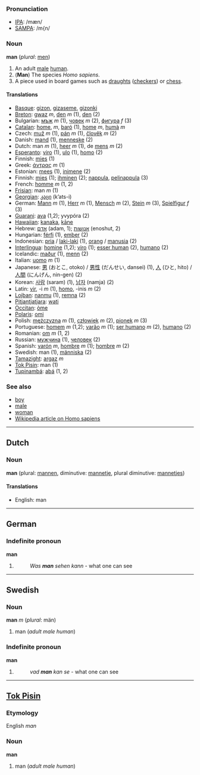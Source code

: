 ===Pronunciation===
*[[w:IPA|IPA]]: /mæn/
*[[w:SAMPA|SAMPA]]: /m{n/

===Noun===
'''man''' (''plural'': [[men]])

# An adult [[male]] [[human]].
# ('''Man''') The species ''Homo sapiens''.
# A piece used in board games such as [[draughts]] ([[checkers]]) or [[chess]].

====Translations====
*[[Basque]]: [[gizon]], [[gizaseme]], [[gizonki]]
*[[Breton]]: [[gwaz]] ''m'', [[den]] ''m'' (1), [[den]] (2)
*Bulgarian: [[мъж]] ''m'' (1), [[човек]] ''m'' (2), [[фигура]] ''f'' (3)
*[[Catalan]]: [[home]], ''m'', [[baró]] (1), [[home]] ''m'', [[humà]] ''m''
*Czech: [[muž]] ''m'' (1), [[pán]] ''m'' (1), [[člověk]] ''m'' (2)
*Danish: [[mand]] (1), [[menneske]] (2)
*Dutch: man ''m'' (1), [[heer]] ''m'' (1), de [[mens]] ''m'' (2)
*[[Esperanto]]: [[viro]] (1), [[ulo]] (1), [[homo]] (2)
*Finnish: [[mies]] (1)
*Greek: [[άντρας]] ''m'' (1)
*Estonian: [[mees]] (1), [[inimene]] (2)
*Finnish: [[mies]] (1); [[ihminen]] (2); [[nappula]], [[pelinappula]] (3)
*French: [[homme]] ''m'' (1, 2)
*[[Frisian]]: man ''m'' (1)
*[[Georgian]]: [[კაცი]] (k’ats-i)
*German: [[Mann]] ''m'' (1), [[Herr]] ''m'' (1), [[Mensch]] ''m'' (2), [[Stein]] ''m'' (3), [[Spielfigur]] ''f'' (3)
*[[Guarani]]: [[ava]] (1,2); yvypóra (2)
*[[Hawaiian]]: [[kanaka]], [[kāne]]
*Hebrew: [[אדם]] (adam, 1); [[אנושות]] (enoshut, 2)
*Hungarian: [[férfi]] (1), [[ember]] (2)
*Indonesian: [[pria]] / [[laki-laki]] (1), [[orang]] / [[manusia]] (2)
*[[Interlingua]]: [[homine]] (1,2); [[viro]] (1); [[esser human]] (2), [[humano]] (2)
*Icelandic: [[maður]] (1), [[menn]] (2)
*Italian: [[uomo]] ''m'' (1)
*Japanese: [[男]] (おとこ, otoko) / [[男性]] (だんせい, dansei) (1), [[人]] (ひと, hito) / [[人間]] (にんげん, nin-gen) (2)
*Korean: [[사람]] (saram) (1), [[남자]] (namja) (2)
*Latin: [[vir]], -i ''m'' (1), [[homo]], -inis ''m'' (2)
*[[Lojban]]: [[nanmu]] (1), [[remna]] (2)
*[[Pitjantjatjara]]: [[wati]]
*[[Occitan]]: [[òme]]
*[[Polaris]]: [[omi]]
*Polish: [[mężczyzna]] ''m'' (1), [[człowiek]] ''m'' (2), [[pionek]] ''m'' (3)
*Portuguese: [[homem]] ''m'' (1,2); [[varão]] ''m'' (1); [[ser humano]] ''m'' (2), [[humano]] (2)
*Romanian: [[om]] ''m'' (1, 2)
*Russian: [[мужчина]] (1), [[человек]] (2)
*Spanish: [[varón]] ''m'', [[hombre]] ''m'' (1); [[hombre]] ''m'' (2)
*Swedish: man (1), [[människa]] (2)
*[[Tamazight]]: [[argaz]] ''m''
*[[Tok Pisin]]: man (1)
*[[Tupinambá]]: [[abá]] (1, 2)

===See also===
*[[boy]]
*[[male]]
*[[woman]]
*[[w:Homo_sapiens|Wikipedia article on Homo sapiens]]

----

==Dutch==
===Noun===
'''man''' (plural: [[mannen]], diminutive: [[mannetje]], plural diminutive: [[mannetjes]])

====Translations====
*English: man

----

==German==
===Indefinite pronoun===
'''man'''

#
#:''Was '''man''' sehen kann'' - what one can see

----
==Swedish==
===Noun===
'''man''' ''m'' (''plural'': män)

#man (''adult male human'')

===Indefinite pronoun===
'''man'''

#
#:''vad '''man''' kan se'' - what one can see

----
==[[Tok Pisin]]==
===Etymology===
English ''man''

===Noun===
'''man'''

# man (''adult male human'')